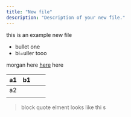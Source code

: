 ```yaml
---
title: "New file"
description: "Description of your new file."
---
```


this is an example new file

- bullet one
- bi=uller tooo

morgan here [here](www.morgan.com) here

| a1 | b1 | | |
| --- | --- | --- | --- |
| a2 |    | | |
|    |    | | |

> block quote elment looks like thi s